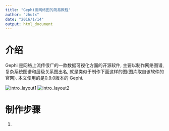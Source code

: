 ```yaml
---
title: "Gephi画网络图的简易教程"
author: "zhutx"
date: "2016/1/14"
output: html_document
---
```


# 介绍
Gephi 是网络上流传很广的一款数据可视化方面的开源软件, 主要以制作网络图谱, 复杂系统图谱和层级关系图出名, 就是类似于制作下面这样的图(图片取自该软件的官网). 本文使用的是0.9.0版本的 Gephi.

![intro_layout1](./pic/layout1.png)
![intro_layout2](./pic/layout2.png)

# 制作步骤
1. 
